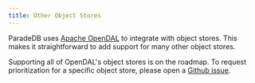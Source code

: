 ```yaml
---
title: Other Object Stores
---
```


ParadeDB uses [Apache OpenDAL](https://github.com/apache/opendal) to integrate with object stores. This makes it
straightforward to add support for many other object stores.

Supporting all of OpenDAL's object stores is on the roadmap. To request prioritization for a specific object
store, please open a [Github issue](https://github.com/paradedb/paradedb/issues).
